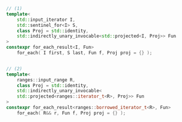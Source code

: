 ```cpp
// (1)
template<
	std::input_iterator I,
	std::sentinel_for<I> S,
	class Proj = std::identity,
	std::indirectly_unary_invocable<std::projected<I, Proj>> Fun
>
constexpr for_each_result<I, Fun>
    for_each( I first, S last, Fun f, Proj proj = {} );


// (2)
template<
	ranges::input_range R,
	class Proj = std::identity,
	std::indirectly_unary_invocable<
	std::projected<ranges::iterator_t<R>, Proj>> Fun
>
constexpr for_each_result<ranges::borrowed_iterator_t<R>, Fun>
    for_each( R&& r, Fun f, Proj proj = {} );
```
